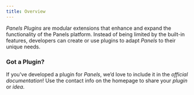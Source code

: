```yaml
---
title: Overview
---
```


*Panels Plugins* are modular extensions that enhance and expand the functionality of the Panels platform. Instead of being limited by the built-in features, developers can create or use plugins to adapt *Panels* to their unique needs.

### Got a Plugin?

If you've developed a plugin for *Panels*, we’d love to include it in the *official documentation*!
Use the contact info on the homepage to share your *plugin* or *idea*.